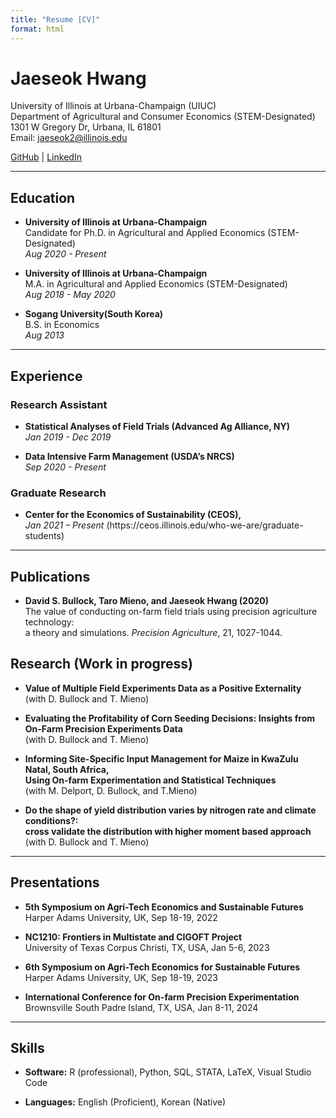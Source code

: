 ```yaml
---
title: "Resume [CV]"
format: html
---
```


# Jaeseok Hwang 

University of Illinois at Urbana-Champaign (UIUC)  
Department of Agricultural and Consumer Economics (STEM-Designated)  
1301 W Gregory Dr, Urbana, IL 61801  
Email: [jaeseok2@illinois.edu](mailto:jaeseok2@illinois.edu)  

[GitHub](https://github.com/jaeseokh) | [LinkedIn](https://www.linkedin.com/in/jaeseok-hwang-0b06741a1/)

---

## Education

- **University of Illinois at Urbana-Champaign** <br>
Candidate for Ph.D. in Agricultural and Applied Economics (STEM-Designated)  
*Aug 2020 - Present*

- **University of Illinois at Urbana-Champaign** <br> 
M.A. in Agricultural and Applied Economics (STEM-Designated)  
*Aug 2018 - May 2020*

-  **Sogang University(South Korea)**  
B.S. in Economics  
*Aug 2013*

---

## Experience

### Research Assistant 

- **Statistical Analyses of Field Trials (Advanced Ag Alliance, NY)** <br>
*Jan 2019 - Dec 2019* <br>

- **Data Intensive Farm Management (USDA's NRCS)** <br>
*Sep 2020 - Present*

### Graduate Research 
- **Center for the Economics of Sustainability (CEOS), ** <br>
*Jan 2021 – Present*
(https://ceos.illinois.edu/who-we-are/graduate-students)

---

## Publications

- **David S. Bullock, Taro Mieno, and Jaeseok Hwang (2020)**  <br> The value of conducting on-farm field trials using precision agriculture technology: <br> a theory and simulations. *Precision Agriculture*, 21, 1027-1044.

## Research (Work in progress)

- **Value of Multiple Field Experiments Data as a Positive Externality** <br>
   (with D. Bullock and T. Mieno)

- **Evaluating the Profitability of Corn Seeding Decisions: Insights from On-Farm Precision Experiments Data** <br>
  (with D. Bullock and T. Mieno)

- **Informing Site-Specific Input Management for Maize in KwaZulu Natal, South Africa,<br> Using On-farm Experimentation and Statistical Techniques** <br> 
 (with M. Delport, D. Bullock, and T.Mieno)

- **Do the shape of yield distribution varies by nitrogen rate and climate conditions?: <br> cross validate the distribution with higher moment based approach** <br> 
 (with D. Bullock and T. Mieno)


---

## Presentations

- **5th Symposium on Agri-Tech Economics and Sustainable Futures**  
  Harper Adams University, UK, Sep 18-19, 2022

- **NC1210: Frontiers in Multistate and CIGOFT Project**  
  University of Texas Corpus Christi, TX, USA, Jan 5-6, 2023

- **6th Symposium on Agri-Tech Economics for Sustainable Futures**  
  Harper Adams University, UK, Sep 18-19, 2023

- **International Conference for On-farm Precision Experimentation**   
  Brownsville South Padre Island, TX, USA, Jan 8-11, 2024

---

## Skills

- **Software:** R (professional), Python, SQL, STATA, LaTeX,
 Visual Studio Code

- **Languages:** English (Proficient), Korean (Native)
